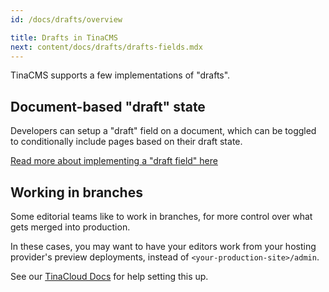 ```yaml
---
id: /docs/drafts/overview

title: Drafts in TinaCMS
next: content/docs/drafts/drafts-fields.mdx
---
```


TinaCMS supports a few implementations of "drafts".

## Document-based "draft" state

Developers can setup a "draft" field on a document, which can be toggled to conditionally include pages based on their draft state.

[Read more about implementing a "draft field" here](/docs/drafts/drafts-fields)

## Working in branches

Some editorial teams like to work in branches, for more control over what gets merged into production.

In these cases, you may want to have your editors work from your hosting provider's preview deployments, instead of `<your-production-site>/admin`.

See our [TinaCloud Docs](/docs/tina-cloud/dashboard/projects/#glob-patterns) for help setting this up.
